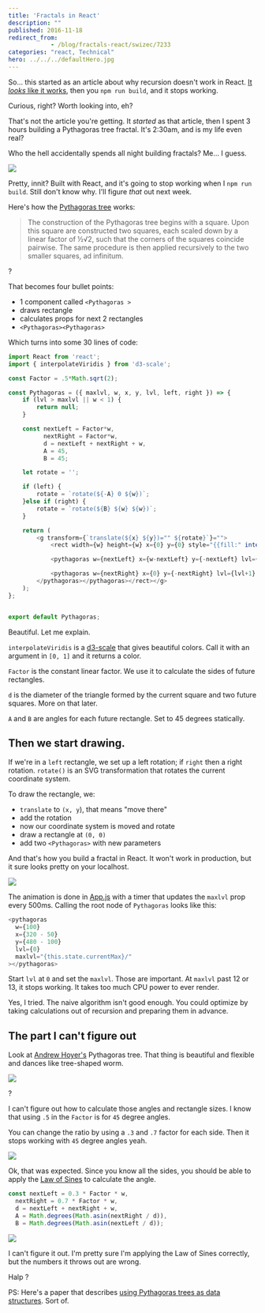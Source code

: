 ```yaml
---
title: 'Fractals in React'
description: ""
published: 2016-11-18
redirect_from: 
            - /blog/fractals-react/swizec/7233
categories: "react, Technical"
hero: ../../../defaultHero.jpg
---
```

So… this started as an article about why recursion doesn&#x27;t work in React. [It _looks_ like it works](https://swizec.com/blog/simple-mobx-driven-modals/swizec/7166), then you `npm run build`, and it stops working.

Curious, right? Worth looking into, eh?

That&#x27;s not the article you&#x27;re getting. It _started_ as that article, then I spent 3 hours building a Pythagoras tree fractal. It&#x27;s 2:30am, and is my life even real?

Who the hell accidentally spends all night building fractals? Me… I guess.

![](./img/blog-wp-content-uploads-2016-11-growing-pythagoras-tree.gif)

Pretty, innit? Built with React, and it&#x27;s going to stop working when I `npm run build`. Still don&#x27;t know why. I&#x27;ll figure _that_ out next week.

Here&#x27;s how the [Pythagoras tree](<https://en.wikipedia.org/wiki/Pythagoras_tree_(fractal)>) works:

> The construction of the Pythagoras tree begins with a square. Upon this square are constructed two squares, each scaled down by a linear factor of ½√2, such that the corners of the squares coincide pairwise. The same procedure is then applied recursively to the two smaller squares, ad infinitum.

?

That becomes four bullet points:

- 1 component called `<Pythagoras >`
- draws rectangle
- calculates props for next 2 rectangles
- `<Pythagoras><Pythagoras>`

Which turns into some 30 lines of code:

```javascript
import React from 'react';
import { interpolateViridis } from 'd3-scale';

const Factor = .5*Math.sqrt(2);

const Pythagoras = ({ maxlvl, w, x, y, lvl, left, right }) => {
    if (lvl > maxlvl || w < 1) {
        return null;
    }

    const nextLeft = Factor*w,
          nextRight = Factor*w,
          d = nextLeft + nextRight + w,
          A = 45,
          B = 45;

    let rotate = '';

    if (left) {
        rotate = `rotate(${-A} 0 ${w})`;
    }else if (right) {
        rotate = `rotate(${B} ${w} ${w})`;
    }

    return (
        <g transform={`translate(${x} ${y})="" ${rotate}`}="">
            <rect width={w} height={w} x={0} y={0} style="{{fill:" interpolateviridis(lvl="" maxlvl)}}="">

            <pythagoras w={nextLeft} x={w-nextLeft} y={-nextLeft} lvl={lvl+1} maxlvl={maxlvl} right="">

            <pythagoras w={nextRight} x={0} y={-nextRight} lvl={lvl+1} maxlvl={maxlvl} left="">
        </pythagoras></pythagoras></rect></g>
    );
};


export default Pythagoras;
```

Beautiful. Let me explain.

`interpolateViridis` is a [d3-scale](https://github.com/d3/d3-scale) that gives beautiful colors. Call it with an argument in `[0, 1]` and it returns a color.

`Factor` is the constant linear factor. We use it to calculate the sides of future rectangles.

`d` is the diameter of the triangle formed by the current square and two future squares. More on that later.

`A` and `B` are angles for each future rectangle. Set to 45 degrees statically.

## Then we start drawing.

If we&#x27;re in a `left` rectangle, we set up a left rotation; if `right` then a right rotation. `rotate()` is an SVG transformation that rotates the current coordinate system.

To draw the rectangle, we:

- `translate` to `(x, y`), that means &quot;move there&quot;
- add the rotation
- now our coordinate system is moved and rotate
- draw a rectangle at `(0, 0)`
- add two `<Pythagoras>` with new parameters

And that&#x27;s how you build a fractal in React. It won&#x27;t work in production, but it sure looks pretty on your localhost.

![](./img/blog-wp-content-uploads-2016-11-growing-pythagoras-tree-1.gif)

The animation is done in [App.js](https://github.com/Swizec/react-fractals/blob/master/src/App.js) with a timer that updates the `maxlvl` prop every 500ms. Calling the root node of `Pythagoras` looks like this:

```javascript
<pythagoras
  w={100}
  x={320 - 50}
  y={480 - 100}
  lvl={0}
  maxlvl="{this.state.currentMax}/"
></pythagoras>
```

Start `lvl` at `0` and set the `maxlvl`. Those are important. At `maxlvl` past 12 or 13, it stops working. It takes too much CPU power to ever render.

Yes, I tried. The naive algorithm isn&#x27;t good enough. You could optimize by taking calculations out of recursion and preparing them in advance.

## The part I can&#x27;t figure out

Look at [Andrew Hoyer&#x27;s](http://andrew-hoyer.com/experiments/fractals/) Pythagoras tree. That thing is beautiful and flexible and dances like tree-shaped worm.

![](./img/blog-wp-content-uploads-2016-11-andrew-hoyer-tree.gif)

?

I can&#x27;t figure out how to calculate those angles and rectangle sizes. I know that using `.5` in the `Factor` is for `45` degree angles.

You can change the ratio by using a `.3` and `.7` factor for each side. Then it stops working with `45` degree angles yeah.

![](./img/blog-wp-content-uploads-2016-11-broken-tree.gif)

Ok, that was expected. Since you know all the sides, you should be able to apply the [Law of Sines](https://en.wikipedia.org/wiki/Law_of_sines) to calculate the angle.

```javascript
const nextLeft = 0.3 * Factor * w,
  nextRight = 0.7 * Factor * w,
  d = nextLeft + nextRight + w,
  A = Math.degrees(Math.asin(nextRight / d)),
  B = Math.degrees(Math.asin(nextLeft / d));
```

![](./img/blog-wp-content-uploads-2016-11-broken-tree2.gif)

I can&#x27;t figure it out. I&#x27;m pretty sure I&#x27;m applying the Law of Sines correctly, but the numbers it throws out are wrong.

Halp ?

PS: Here&#x27;s a paper that describes [using Pythagoras trees as data structures](https://pdfs.semanticscholar.org/08dd/831514db573cb9fd2b993a5814007888117a.pdf). Sort of.
